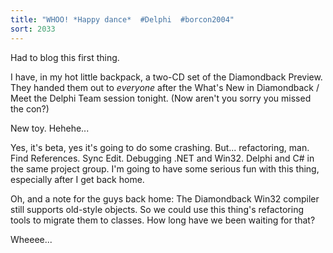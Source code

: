 ```yaml
---
title: "WHOO! *Happy dance*  #Delphi  #borcon2004"
sort: 2033
---
```

Had to blog this first thing.

I have, in my hot little backpack, a two-CD set of the Diamondback Preview. They handed them out to <em>everyone</em> after the What's New in Diamondback / Meet the Delphi Team session tonight. (Now aren't you sorry you missed the con?)

New toy. Hehehe...

Yes, it's beta, yes it's going to do some crashing. But... refactoring, man. Find References. Sync Edit. Debugging .NET and Win32. Delphi and C# in the same project group. I'm going to have some serious fun with this thing, especially after I get back home.

Oh, and a note for the guys back home: The Diamondback Win32 compiler still supports old-style objects. So we could use this thing's refactoring tools to migrate them to classes. How long have we been waiting for that?

Wheeee...
